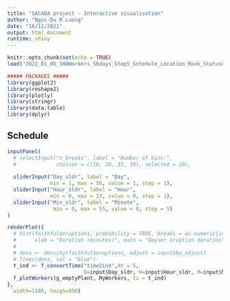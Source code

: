 ```yaml
---
title: "SACADA project - Interactive visualisation"
author: "Ngoc-Du M Luong"
date: "16/12/2021"
output: html_document
runtime: shiny
---
```


```r
knitr::opts_chunk$set(echo = TRUE)
load("2022_01_06_100Workers_56days_Step5_Schedule_Location_Mask_StatusCounter_SIRday0.RData")
```

```r
##### PACKAGES #####
library(ggplot2)
library(reshape2)
library(plotly)
library(stringr)
library(data.table)
library(dplyr)
```

<style> div.main-container { max-width: 1200px; } </style>


## Schedule

```r
inputPanel(
  # selectInput("n_breaks", label = "Number of bins:",
  #             choices = c(10, 20, 35, 50), selected = 20),
  
  sliderInput("Day_sldr", label = "Day",
              min = 1, max = 56, value = 1, step = 1),
  sliderInput("Hour_sldr", label = "Hour",
              min = 0, max = 23, value = 0, step = 1),
  sliderInput("Min_sldr", label = "Minute",
               min = 0, max = 55, value = 0, step = 5) 
)

renderPlot({
  # hist(faithful$eruptions, probability = TRUE, breaks = as.numeric(input$n_breaks),
  #      xlab = "Duration (minutes)", main = "Geyser eruption duration")
  # 
  # dens <- density(faithful$eruptions, adjust = input$bw_adjust)
  # lines(dens, col = "blue")
  t_ind <- f_convertTime("time2ind",dt = 5,
                         D=input$Day_sldr, H=input$Hour_sldr, M=input$Min_sldr)
  f_plotWorkers(g_emptyPlant, MyWorkers, ti = t_ind)
},
  width=1100, heigh=850)
```

<!-- ## Embedded Application -->

<!-- It's also possible to embed an entire Shiny application within an R Markdown document using the `shinyAppDir` function. This example embeds a Shiny application located in another directory: -->



<!-- Note the use of the `height` parameter to determine how much vertical space the embedded application should occupy. -->

<!-- You can also use the `shinyApp` function to define an application inline rather then in an external directory. -->

<!-- In all of R code chunks above the `echo = FALSE` attribute is used. This is to prevent the R code within the chunk from rendering in the document alongside the Shiny components. -->



